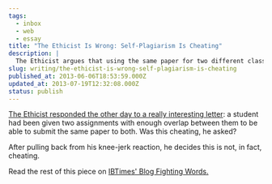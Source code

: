 ```yaml
---
tags:
  - inbox
  - web
  - essay
title: "The Ethicist Is Wrong: Self-Plagiarism Is Cheating"
description: |
  The Ethicist argues that using the same paper for two different classes doesn’t count as cheating, but his own logic suggests a different conclusion.
slug: writing/the-ethicist-is-wrong-self-plagiarism-is-cheating
published_at: 2013-06-06T18:53:59.000Z
updated_at: 2013-07-19T12:32:08.000Z
status: publish
---
```

[The Ethicist responded the other day to a really interesting letter](http://www.nytimes.com/2013/06/02/magazine/can-i-use-the-same-paper-for-multiple-college-courses.html "Can I Use the Same Paper for Multiple College Courses?"): a student had been given two assignments with enough overlap between them to be able to submit the same paper to both. Was this cheating, he asked?

After pulling back from his knee-jerk reaction, he decides this is not, in fact, cheating.

Read the rest of this piece on [IBTimes' Blog Fighting Words.](http://www.ibtimes.com/fighting-words/ethicist-wrong-self-plagiarism-cheating-1295143 "The Ethicist Is Wrong: Self-Plagiarism Is Cheating")
